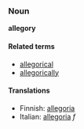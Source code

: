 ===Noun===
'''allegory'''

====Related terms====
*[[allegorical]]
*[[allegorically]]

====Translations====
*Finnish: [[allegoria]]
*Italian: [[allegoria]] ''f''
